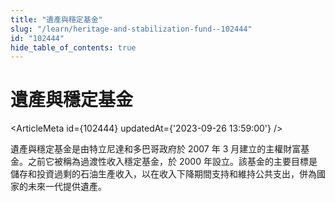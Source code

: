 ```yaml
---
title: "遺產與穩定基金"
slug: "/learn/heritage-and-stabilization-fund--102444"
id: "102444"
hide_table_of_contents: true
---
```



# 遺產與穩定基金

<ArticleMeta id={102444} updatedAt={'2023-09-26 13:59:00'} />
<div className='border-solid border-b border-t-0 my-4 border-[var(--ifm-color-gray-300)]' />

遺產與穩定基金是由特立尼達和多巴哥政府於 2007 年 3 月建立的主權財富基金。之前它被稱為過渡性收入穩定基金，於 2000 年設立。該基金的主要目標是儲存和投資過剩的石油生產收入，以在收入下降期間支持和維持公共支出，併為國家的未來一代提供遺產。
